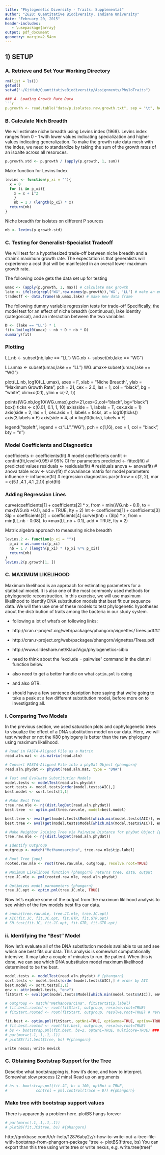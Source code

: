 ```yaml
---
title: "Phylogenetic Diversity - Traits: Supplemental"
author: "Z620: Quantitative Biodiversity, Indiana University"
date: "February 20, 2015"
header-includes:
   - \usepackage{array}
output: pdf_document
geometry: margin=2.54cm
---
```


## 1) SETUP
### A. Retrieve and Set Your Working Directory

```r
rm(list = ls())
getwd()
setwd("~/GitHub/QuantitativeBiodiversity/Assignments/PhyloTraits")

### A. Loading Growth Rate Data
```r
p.growth <- read.table("data/p.isolates.raw.growth.txt", sep = "\t", header = TRUE, row.names = 1)
```

### B. Calculate Nich Breadth
We wil estimate niche breadth using Levins index (1968).
Levins index ranges from 0 - 1 with lower values indicating specialization and higher values indicating generalization. 
To make the growth rate data mesh with the indes, we need to standardize by taking the sum of the growth rates of an isoalte across all resoruces. 

```r
p.growth.std <- p.growth / (apply(p.growth, 1, sum))
```

Make function for Levins Index
```r
levins <- function(p_xi = ""){
  x = 0
  for (i in p_xi){
    x = x + i^2
    }
    nb = 1 / (length(p_xi) * x) 
  return(nb)
}
```  

Niche breadth for isolates on different P sources
```r
nb <- levins(p.growth.std)
```

### C. Testing for Generalist-Specialist Tradeoff
We will test for a hypothesized trade-off between niche breadth and a strain's maximum growth rate. 
The expectation is that generalists will experience a cost that will be manifested in an overall lower maximum growth rate. 

The following code gets the data set up for testing
```r
umax <- (apply(p.growth, 1, max)) # calculate max growth
lake <- ifelse(grepl("WG",row.names(p.growth)),'WG', 'LL') # make an empty vector for lake id
tradeoff <- data.frame(nb,umax,lake) # make new data frame
```

The following dummy variable regression tests for trade-off
Specifically, the model test for an effect of niche breadth (continuous), lake identity (categorical), and an interaction between the two variables
```r
D <- (lake == "LL") * 1
fit<-lm(log10(umax) ~ nb + D + nb * D)
summary(fit)
```

### Plotting
LL.nb <- subset(nb,lake == "LL")
WG.nb <- subset(nb,lake == "WG")

LL.umax <- subset(umax,lake == "LL")
WG.umax<-subset(umax,lake == "WG")

plot(LL.nb, log10(LL.umax), axes = F, xlab = "Niche Breadth", ylab = "Maximum Growth Rate", 
  pch = 21, cex = 2.0, las = 1, col = "black", bg = "white",
  xlim=c(0,1), ylim = c(-2, 1))
  
  points(WG.nb,log10(WG.umax),pch=21,cex=2,col="black", bg="black")
  box()
  ticks <- c(0.01, 0.1, 1, 10)
  axis(side = 1, labels = T, cex.axis = 1)
  axis(side = 2, las = 1, cex.axis = 1, labels = ticks,
    at = log10(ticks))
  axis(3,labels = F)
  axis(side = 4, at = log10(ticks), labels = F)
  
  legend("topleft", legend = c("LL","WG"), pch = c(1,16), cex = 1, col = "black", bty = "n")

### Model Coefficients and Diagnostics
coefficients <- coefficients(fit) # model coefficients
confit <- confint(fit,level=0.95) # 95% CI for parameters
predicted <- fitted(fit) # predicted values
residuals <- residuals(fit) # residuals
anova <- anova(fit) # anova table
vcov <- vcov(fit) # covariance matrix for model parameters
influence <- influence(fit) # regression diagnostics
par(mfrow = c(2, 2), mar = c(5.1 ,4.1 ,4.1 ,2.1))
plot(fit)

### Adding Regression Lines
curve(coefficients[1] + coefficients[2] * x, from = min(WG.nb - 0.1), 
  to = max(WG.nb +0.1), add = TRUE, lty = 2)
Int <- coefficients[1] + coefficients[3]
Slp = coefficients[2] + coefficients[4]
curve((Int) + (Slp) * x, from = min(LL.nb - 0.08), to =max(LL.nb + 0.1), add = TRUE, lty = 2)


Matrix algebra approach to measuring niche breadth
```r
levins.2 <- function(p_xi = ""){
  p_xi = as.numeric(p_xi)
  nb = 1 / (length(p_xi) * (p_xi %*% p_xi))
  return(nb)
}  
levins.2(p.growth[1, ])
```


### C.  MAXIMUM LIKELIHOOD
Maximum likelihood is an approach for estimating parameters for a statistical model.
It is also one of the most commonly used methods for phylogenetic reconstruction.
In this exercise, we will use maximum likelihood to identify DNA substitution models that best fit our sequence data. 
We will then use one of these models to test phylogenetic hypotheses about the distribution of traits among the bacteria in our study system. 

* following a lot of what's on following links: 
* http://cran.r-project.org/web/packages/phangorn/vignettes/Trees.pdf##
* http://cran.r-project.org/web/packages/phangorn/vignettes/Trees.pdf
*  http://www.slideshare.net/KlausVigo/phylogenetics-cibio

* need to think about the "exclude = pairwise" command in the dist.ml function below. 
*  also need to get a better handle on what `optim.pml` is doing
*  and also GTR. 
*  should have a few sentence desription here saying that we're going to take a peak at a few different substitution model, before more on to investigating all. 

### i.  Comparing Two Models 
In the previous section, we used saturation plots and cophylogenetic trees to visualize the effect of a DNA substitution model on our data. 
Here, we will test whether or not the K80 phylogeny is better than the raw phylogeny using maximum likelihood. 
```r
# Read in FASTA-Aligned File as a Matrix
read.aln.mat <- as.matrix(read.aln) 

# Convert FASTA-Aligned File into a phyDat Object {phangorn}
read.aln.phydat <- phyDat(read.aln.mat, type = "DNA") 

# Test and Evaluate Substitution Models
model.tests <- modelTest(read.aln.phydat) 
sort.tests <- model.tests[order(model.tests$AIC),] 
best.model <- sort.tests[1,1]

# Make Best Tree
tree.raw.mle <- nj(dist.logDet(read.aln.phydat)) 
best.tree  <- optim.pml(tree.raw.mle, model=best.model)

best.tree <- eval(get(model.tests$Model[which.min(model.tests$AIC)], env), env)
best.tree <- eval(get(model.tests$Model[which.min(model.tests$AIC)], env), env)

# Make Neighbor Joining Tree via Pairwise Distance for phyDat Object {phangorn}
tree.raw.mle <- nj(dist.logDet(read.aln.phydat)) 

# Identify Outgroup
outgroup <- match("Methanosarcina", tree.raw.mle$tip.label)

# Root Tree {ape}
rooted.raw.mle <- root(tree.raw.mle, outgroup, resolve.root=TRUE)

# Maximum Likelihood function {phangorn} returns tree, data, output
tree.JC.mle <- pml(rooted.raw.mle, read.aln.phydat) 

# Optimizes model parmameters {phangorn}
tree.JC.opt <- optim.pml(tree.JC.mle, TRUE) 
```

Now let's explore some of the output from the maximum liklihood analysis to see which of the few models best fits our data. 

```r
# anova(tree.raw.mle, tree.JC.mle, tree.JC.opt)
# AIC(fit.JC, fit.JC.opt, fit.GTR, fit.GTR.opt)
# SH.test(fit.JC, fit.JC.opt, fit.GTR, fit.GTR.opt)
```

### ii.  Identifying the "Best" Model
Now let's evaluate all of the DNA substitution models available to us and see which one best fits our data. 
This analysis is somewhat computationally intensive. 
It may take a couple of minutes to run. 
Be patient.
When this is done, we can see which DNA substituion model maximum likelihood determined to be the best.

```r
model.tests <- modelTest(read.aln.phydat) # {phangorn}
sort.tests <- model.tests[order(model.tests$AIC),] # order by AIC
best.model <- sort.tests[1,1]
env <- attr(model.tests, "env")
fitStart <- eval(get(model.tests$Model[which.min(model.tests$AIC)], env), env)

# outgroup <- match("Methanosarcina", fitStart$tip.label)
# fit.best.rooted <- root(fitStart, outgroup, resolve.root=TRUE)
# fitStart.rooted <- root(fitStart, outgroup, resolve.root=TRUE) # reroots the tree

fit.best <- optim.pml(fitStart, optNni=TRUE, optGamma=TRUE, optInv=TRUE, model="GTR")
# fit.best.rooted <- root(fit.best, outgroup, resolve.root=TRUE)
# bs <- bootstrap.pml(fit.best, bs=2, optNni=TRUE, multicore=TRUE) ### took long time (10 mins)
# par(mar=c(.1,.1,.1,.1))
# plotBS(fit.best$tree, bs) #{phangorn}

write nexus; write newick
```

### C. Obtaining Bootstrap Support for the Tree
Describe what bootstrapping is, how it's done, and how to interpret. 
Somewhat slow process (2 mins)
Read up on arguments

```r
# bs <- bootstrap.pml(fit.JC, bs = 100, optNni = TRUE,
#             control = pml.control(trace = 0)) #{phangorn}  
```

### Make tree with bootstrap support values 
There is apparently a problem here. plotBS hangs forever

```r
# par(mar=c(.1,.1,.1,.1))
# plotBS(fit.JC$tree, bs) #{phangorn}
```

http://grokbase.com/t/r/r-help/12876aby2z/r-how-to-write-out-a-tree-file-with-bootstrap-from-phangorn-package
"tree <- plotBS(fittree, bs)
You can export than this tree using write.tree or write.nexus, e.g. write.tree(tree)"


